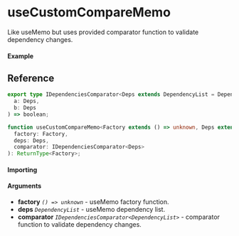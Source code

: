 
<Meta title="Miscellaneous/useCustomCompareMemo" component={Example} />

# useCustomCompareMemo

Like useMemo but uses provided comparator function to validate dependency changes.

#### Example

<Canvas>
  <Story story={Example} inline />
</Canvas>

## Reference

```ts
export type IDependenciesComparator<Deps extends DependencyList = DependencyList> = (
  a: Deps,
  b: Deps
) => boolean;

function useCustomCompareMemo<Factory extends () => unknown, Deps extends DependencyList>(
  factory: Factory,
  deps: Deps,
  comparator: IDependenciesComparator<Deps>
): ReturnType<Factory>;
```

#### Importing

<ImportPath />

#### Arguments

- **factory** _`() => unknown`_ - useMemo factory function.
- **deps** _`DependencyList`_ - useMemo dependency list.
- **comparator** _`IDependenciesComparator<DependencyList>`_ - comparator function to validate dependency changes.
